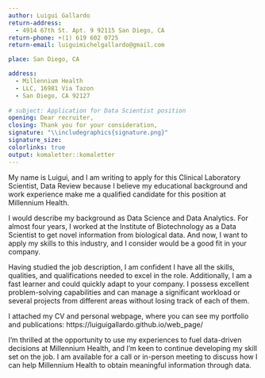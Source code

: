 ```yaml
---
author: Luigui Gallardo
return-address: 
  - 4914 67th St. Apt. 9 92115 San Diego, CA
return-phone: +(1) 619 602 0725
return-email: luiguimichelgallardo@gmail.com

place: San Diego, CA

address:
  - Millennium Health
  - LLC, 16981 Via Tazon
  - San Diego, CA 92127
  
# subject: Application for Data Scientist position
opening: Dear recruiter,
closing: Thank you for your consideration,
signature: "\\includegraphics{signature.png}"
signature_size:
colorlinks: true
output: komaletter::komaletter
---
```


My name is Luigui, and I am writing to apply for this Clinical Laboratory Scientist, Data Review because I believe my educational background and work experience make me a qualified candidate for this position at Millennium Health.

I would describe my background as Data Science and Data Analytics. For almost four years, I worked at the Institute of Biotechnology as a Data Scientist to get novel information from biological data. And now, I want to apply my skills to this industry, and I consider would be a good fit in your company. 

Having studied the job description, I am confident I have all the skills, qualities, and qualifications needed to excel in the role. Additionally, I am a fast learner and could quickly adapt to your company. I possess excellent problem-solving capabilities and can manage a significant workload or several projects from different areas without losing track of each of them.

I attached my CV and personal webpage, where you can see my portfolio and publications: https://luiguigallardo.github.io/web_page/

I’m thrilled at the opportunity to use my experiences to fuel data-driven decisions at Millennium Health, and I’m keen to continue developing my skill set on the job. I am available for a call or in-person meeting to discuss how I can help Millennium Health to obtain meaningful information through data.


